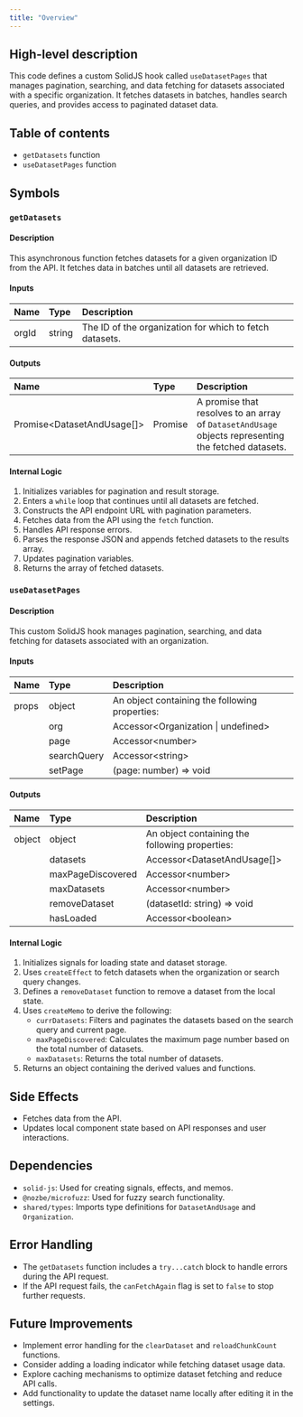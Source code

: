 ```yaml
---
title: "Overview"
---
```


## High-level description
This code defines a custom SolidJS hook called `useDatasetPages` that manages pagination, searching, and data fetching for datasets associated with a specific organization. It fetches datasets in batches, handles search queries, and provides access to paginated dataset data.

## Table of contents
- `getDatasets` function
- `useDatasetPages` function

## Symbols

### `getDatasets`
#### Description
This asynchronous function fetches datasets for a given organization ID from the API. It fetches data in batches until all datasets are retrieved.

#### Inputs
| Name | Type | Description |
|:-----|:-----|:------------|
| orgId | string | The ID of the organization for which to fetch datasets. |

#### Outputs
| Name | Type | Description |
|:-----|:-----|:------------|
| Promise&lt;DatasetAndUsage[]&gt; | Promise | A promise that resolves to an array of `DatasetAndUsage` objects representing the fetched datasets. |

#### Internal Logic
1. Initializes variables for pagination and result storage.
2. Enters a `while` loop that continues until all datasets are fetched.
3. Constructs the API endpoint URL with pagination parameters.
4. Fetches data from the API using the `fetch` function.
5. Handles API response errors.
6. Parses the response JSON and appends fetched datasets to the results array.
7. Updates pagination variables.
8. Returns the array of fetched datasets.

### `useDatasetPages`
#### Description
This custom SolidJS hook manages pagination, searching, and data fetching for datasets associated with an organization.

#### Inputs
| Name | Type | Description |
|:-----|:-----|:------------|
| props | object | An object containing the following properties:
| | org | Accessor&lt;Organization \| undefined&gt; | An accessor function returning the selected organization.
| | page | Accessor&lt;number&gt; | An accessor function returning the current page number.
| | searchQuery | Accessor&lt;string&gt; | An accessor function returning the current search query.
| | setPage | (page: number) =&gt; void | A function to update the current page number.

#### Outputs
| Name | Type | Description |
|:-----|:-----|:------------|
| object | object | An object containing the following properties:
| | datasets | Accessor&lt;DatasetAndUsage[]&gt; | An accessor function returning the paginated and filtered datasets.
| | maxPageDiscovered | Accessor&lt;number&gt; | An accessor function returning the highest page number reached.
| | maxDatasets | Accessor&lt;number&gt; | An accessor function returning the total number of datasets.
| | removeDataset | (datasetId: string) =&gt; void | A function to remove a dataset from the local state.
| | hasLoaded | Accessor&lt;boolean&gt; | An accessor function indicating whether the datasets have finished loading.

#### Internal Logic
1. Initializes signals for loading state and dataset storage.
2. Uses `createEffect` to fetch datasets when the organization or search query changes.
3. Defines a `removeDataset` function to remove a dataset from the local state.
4. Uses `createMemo` to derive the following:
    - `currDatasets`: Filters and paginates the datasets based on the search query and current page.
    - `maxPageDiscovered`: Calculates the maximum page number based on the total number of datasets.
    - `maxDatasets`: Returns the total number of datasets.
5. Returns an object containing the derived values and functions.

## Side Effects
- Fetches data from the API.
- Updates local component state based on API responses and user interactions.

## Dependencies
- `solid-js`: Used for creating signals, effects, and memos.
- `@nozbe/microfuzz`: Used for fuzzy search functionality.
- `shared/types`: Imports type definitions for `DatasetAndUsage` and `Organization`.

## Error Handling
- The `getDatasets` function includes a `try...catch` block to handle errors during the API request.
- If the API request fails, the `canFetchAgain` flag is set to `false` to stop further requests.

## Future Improvements
- Implement error handling for the `clearDataset` and `reloadChunkCount` functions.
- Consider adding a loading indicator while fetching dataset usage data.
- Explore caching mechanisms to optimize dataset fetching and reduce API calls.
- Add functionality to update the dataset name locally after editing it in the settings.
